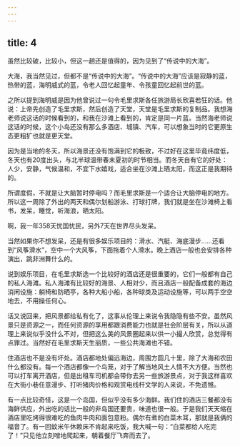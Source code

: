 ```yaml
---
---
---
```

title: 4
---




虽然比较破，比较小，但这一趟还是值得的，因为见到了“传说中的大海”。

大海，我当然见过，但都不是“传说中的大海”。“传说中的大海”应该是寂静的蓝，热带的蓝，海明威式的蓝，令老人回忆起童年、令孩童回忆起前世的蓝。

之所以提到海明威是因为他曾说过一句令毛里求斯各任旅游局长欣喜若狂的话。他说：上帝先创造了毛里求斯，然后创造了天堂，天堂是毛里求斯的复制品。我想海老师说这话的时候看到的，和我在沙滩上看到的，肯定是同一片蓝。当然海老师说这话的时候，这个小岛还没有那么多酒店、城镇、汽车，可以想象当时的它更原生态更粗犷也就是更天堂。

因为是当地的冬天，所以海景还没有饱满到它的极致，不过好在这里毕竟纬度低，冬天也有20度出头，与北半球温带春末夏初的时节相当。而冬天自有它的好处：人少，安静，气候温和，不宜下水嬉戏，适合坐在沙滩上晒太阳，而这正是我期待的。

所谓度假，不就是让大脑暂时停电吗？而毛里求斯是一个适合让大脑停电的地方。所以这一周除了外出的两天和偶尔划船游泳、打球打牌，我们就是坐在沙滩椅上看书，发呆，睡觉，听海浪，晒太阳。

啊，我一年358天忧国忧民，另外7天在世界尽头发呆。

当然如果你不想发呆，还是有很多娱乐项目的：滑水、汽艇、海底漫步……还看到“风筝滑水”，空中一个大风筝，下面拖着个人滑水。晚上酒店一般也会安排各种演出，跳非洲舞什么的。

说到娱乐项目，在毛里求斯选一个比较好的酒店还是很重要的，它们一般都有自己的私人海滩。私人海滩有比较好的海景、人相对少，而且酒店一般配备成套的海边消闲设施：躺椅和防晒亭，各种大船小船，各种球类及运动设施等，可以两手空空地去，不用操任何心。

话又说回来，把风景都给私有化了，这事从伦理上来说令我隐隐有些不安。虽然风景只是资源之一，而任何资源的享用都跟消费能力也就是社会阶层有关，所以从道理上来说似乎没什么不对，但把这么美的风景圈起来以供一小撮人欣赏，总觉得有点罪过。当然好在毛里求斯天生丽质，一些公共海滩也不错。

住酒店也不是没有坏处。酒店都地处偏远海边，周围方圆几十里，除了大海和农田什么都没有。每一个酒店都像一个鸟笼，对于了解当地风土人情不大方便。当然也可以打车离开酒店，但是出租车司机都会带你去另一些旅游景点，对于我这样喜欢在大街小巷任意漫步、打听猪肉价格和观赏电线杆文学的人来说，不免遗憾。

有一点比较奇怪，这是一个岛国，但似乎没有多少海鲜。我们住的酒店三餐都没有海鲜供应，外出吃的话比一般的非岛国还要贵，味道也很一般。于是我们天天缩在酒店里吃烤得很难吃的鱼肉牛肉和面包意粉。偶尔有煮的白菜木耳，那就是我俩的福音了。有一回蚊米午休赖床不肯起来吃饭，我大喊一句：“白菜都给人吃完了！”只见他立刻噌地爬起来，朝着餐厅飞奔而去了。